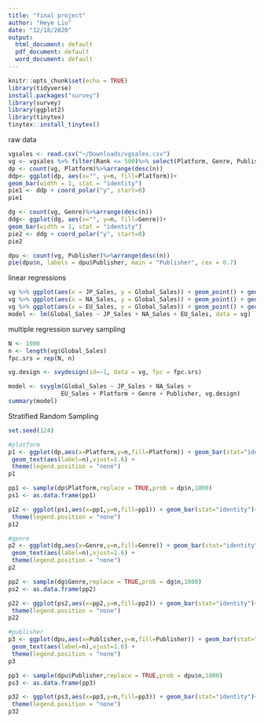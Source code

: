 ```yaml
---
title: "final project"
author: "Heye Liu"
date: "12/18/2020"
output:
  html_document: default
  pdf_document: default
  word_document: default
---
```


```r
knitr::opts_chunk$set(echo = TRUE)
library(tidyverse)
install.packages("survey")
library(survey)
library(ggplot2)
library(tinytex)
tinytex::install_tinytex()
```

raw data
```r
vgsales <- read.csv("~/Downloads/vgsales.csv")
vg <- vgsales %>% filter(Rank <= 500)%>% select(Platform, Genre, Publisher, NA_Sales, EU_Sales, JP_Sales, Global_Sales)
dp <- count(vg, Platform)%>%arrange(desc(n))
ddp<- ggplot(dp, aes(x="", y=n, fill=Platform))+
geom_bar(width = 1, stat = "identity")
pie1 <- ddp + coord_polar("y", start=0)
pie1

dg <- count(vg, Genre)%>%arrange(desc(n))
ddg<- ggplot(dg, aes(x="", y=n, fill=Genre))+
geom_bar(width = 1, stat = "identity")
pie2 <- ddg + coord_polar("y", start=0)
pie2

dpu <- count(vg, Publisher)%>%arrange(desc(n))
pie(dpu$n, labels = dpu$Publisher, main = "Publisher", cex = 0.7)

```


linear regressions
```r
vg %>% ggplot(aes(x = JP_Sales, y = Global_Sales)) + geom_point() + geom_smooth(method = "lm", se = FALSE) + theme_minimal() 
vg %>% ggplot(aes(x = NA_Sales, y = Global_Sales)) + geom_point() + geom_smooth(method = "lm", se = FALSE) + theme_minimal() 
vg %>% ggplot(aes(x = EU_Sales, y = Global_Sales)) + geom_point() + geom_smooth(method = "lm", se = FALSE) + theme_minimal() 
model <- lm(Global_Sales ~ JP_Sales + NA_Sales + EU_Sales, data = vg)
```

multiple regression survey sampling
```r
N <- 1000
n <- length(vg$Global_Sales)
fpc.srs = rep(N, n)

vg.design <- svydesign(id=~1, data = vg, fpc = fpc.srs)

model <- svyglm(Global_Sales ~ JP_Sales + NA_Sales +
               EU_Sales + Platform + Genre + Publisher, vg.design)
summary(model)
```

Stratified Random Sampling
```r
set.seed(124)

#platform
p1 <- ggplot(dp,aes(x=Platform,y=n,fill=Platform)) + geom_bar(stat="identity")+
 geom_text(aes(label=n),vjust=1.6) +
 theme(legend.position = "none")
p1

pp1 <- sample(dp$Platform,replace = TRUE,prob = dp$n,1000)
ps1 <- as.data.frame(pp1)

p12 <- ggplot(ps1,aes(x=pp1,y=n,fill=pp1)) + geom_bar(stat="identity")+
 theme(legend.position = "none")
p12

#genre
p2 <- ggplot(dg,aes(x=Genre,y=n,fill=Genre)) + geom_bar(stat="identity")+
 geom_text(aes(label=n),vjust=1.6) +
 theme(legend.position = "none")
p2

pp2 <- sample(dg$Genre,replace = TRUE,prob = dg$n,1000)
ps2 <- as.data.frame(pp2)

p22 <- ggplot(ps2,aes(x=pp2,y=n,fill=pp2)) + geom_bar(stat="identity")+
 theme(legend.position = "none")
p22

#publisher
p3 <- ggplot(dpu,aes(x=Publisher,y=n,fill=Publisher)) + geom_bar(stat="identity")+
 geom_text(aes(label=n),vjust=1.6) +
 theme(legend.position = "none")
p3

pp3 <- sample(dpu$Publisher,replace = TRUE,prob = dpu$n,1000)
ps3 <- as.data.frame(pp3)

p32 <- ggplot(ps3,aes(x=pp3,y=n,fill=pp3)) + geom_bar(stat="identity")+
 theme(legend.position = "none")
p32
```


